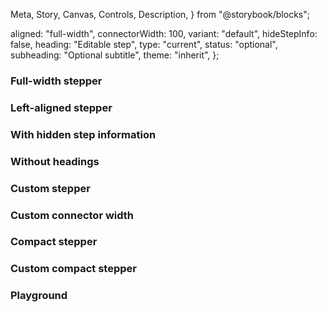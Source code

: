   Meta,
  Story,
  Canvas,
  Controls,
  Description,
} from "@storybook/blocks";



<Meta of={IcStepperStories} />

<Description markdown={readme} />

<Description markdown={stepReadme} />

  aligned: "full-width",
  connectorWidth: 100,
  variant: "default",
  hideStepInfo: false,
  heading: "Editable step",
  type: "current",
  status: "optional",
  subheading: "Optional subtitle",
  theme: "inherit",
};

### Full-width stepper

<Canvas>
  <Story of={IcStepperStories.FullWidthStepper} />
</Canvas>

### Left-aligned stepper

<Canvas>
  <Story of={IcStepperStories.LeftAlignedStepper} />
</Canvas>

### With hidden step information

<Canvas>
  <Story of={IcStepperStories.WithHiddenStepInformation} />
</Canvas>

### Without headings

<Canvas>
  <Story of={IcStepperStories.WithoutHeadings} />
</Canvas>

### Custom stepper

<Canvas>
  <Story of={IcStepperStories.CustomStepper} />
</Canvas>

### Custom connector width

<Canvas>
  <Story of={IcStepperStories.CustomConnectorWidth} />
</Canvas>

### Compact stepper

<Canvas>
  <Story of={IcStepperStories.CompactStepper} />
</Canvas>

### Custom compact stepper

<Canvas>
  <Story of={IcStepperStories.CustomCompactStepper} />
</Canvas>

### Playground

<Canvas>
  <Story of={IcStepperStories.Playground} />
</Canvas>
